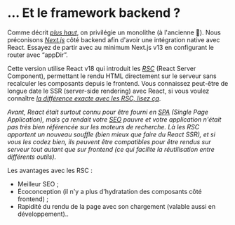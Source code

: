 # … Et le framework backend ?

Comme décrit [_plus haut_](#avoir-le-code-dans-un-même-repository), on privilégie un monolithe (à l'ancienne 👵). Nous préconisons [_Next.js_](https://github.com/vercel/next.js/) côté backend afin d'avoir une intégration native avec React. Essayez de partir avec au minimum Next.js v13 en configurant le router avec “appDir”.

Cette version utilise React v18 qui introduit les [_RSC_](https://react.dev/blog/2023/03/22/react-labs-what-we-have-been-working-on-march-2023) (React Server Component), permettant le rendu HTML directement sur le serveur sans recalculer les composants depuis le frontend. Vous connaissez peut-être de longue date le SSR (server-side rendering) avec React, si vous voulez connaître [_la différence exacte avec les RSC, lisez ça_](https://stackoverflow.com/a/76325921).

_Avant, React était surtout connu pour être fourni en [SPA](https://en.wikipedia.org/wiki/Single-page_application) (Single Page Application), mais ça rendait votre [SEO](https://en.wikipedia.org/wiki/Search_engine_optimization) pauvre et votre application n'était pas très bien référencée sur les moteurs de recherche. Là les RSC apportent un nouveau souffle (bien mieux que faire du React SSR), et si vous les codez bien, ils peuvent être compatibles pour être rendus sur serveur tout autant que sur frontend (ce qui facilite la réutilisation entre différents outils)._

Les avantages avec les RSC :

- Meilleur SEO ;
- Écoconception (il n'y a plus d'hydratation des composants côté frontend) ;
- Rapidité du rendu de la page avec son chargement (valable aussi en développement)..
